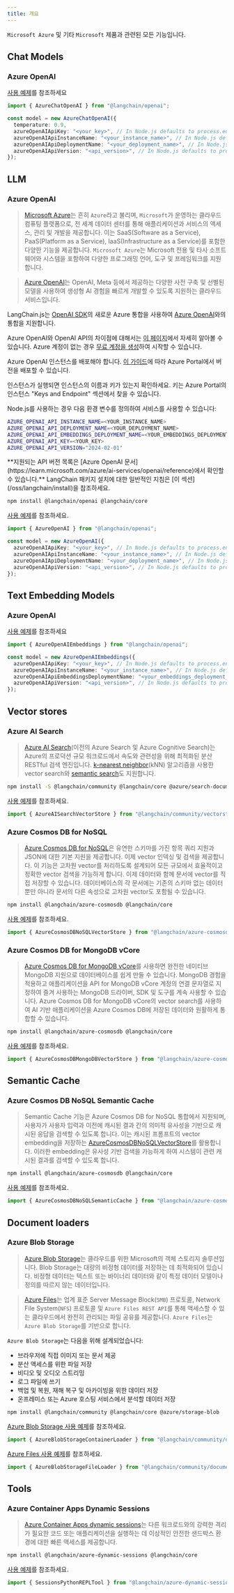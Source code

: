 ```yaml
---
title: 개요
---
```


`Microsoft Azure` 및 기타 `Microsoft` 제품과 관련된 모든 기능입니다.

## Chat Models

### Azure OpenAI

[사용 예제](/oss/integrations/chat/azure)를 참조하세요

```typescript
import { AzureChatOpenAI } from "@langchain/openai";

const model = new AzureChatOpenAI({
  temperature: 0.9,
  azureOpenAIApiKey: "<your_key>", // In Node.js defaults to process.env.AZURE_OPENAI_API_KEY
  azureOpenAIApiInstanceName: "<your_instance_name>", // In Node.js defaults to process.env.AZURE_OPENAI_API_INSTANCE_NAME
  azureOpenAIApiDeploymentName: "<your_deployment_name>", // In Node.js defaults to process.env.AZURE_OPENAI_API_DEPLOYMENT_NAME
  azureOpenAIApiVersion: "<api_version>", // In Node.js defaults to process.env.AZURE_OPENAI_API_VERSION
});
```

## LLM

### Azure OpenAI

> [Microsoft Azure](https://en.wikipedia.org/wiki/Microsoft_Azure)는 흔히 `Azure`라고 불리며, `Microsoft`가 운영하는 클라우드 컴퓨팅 플랫폼으로, 전 세계 데이터 센터를 통해 애플리케이션과 서비스의 액세스, 관리 및 개발을 제공합니다. 이는 SaaS(Software as a Service), PaaS(Platform as a Service), IaaS(Infrastructure as a Service)를 포함한 다양한 기능을 제공합니다. `Microsoft Azure`는 Microsoft 전용 및 타사 소프트웨어와 시스템을 포함하여 다양한 프로그래밍 언어, 도구 및 프레임워크를 지원합니다.

> [Azure OpenAI](https://azure.microsoft.com/products/ai-services/openai-service/)는 OpenAI, Meta 등에서 제공하는 다양한 사전 구축 및 선별된 모델을 사용하여 생성형 AI 경험을 빠르게 개발할 수 있도록 지원하는 클라우드 서비스입니다.

LangChain.js는 [OpenAI SDK](https://github.com/openai/openai-node)의 새로운 Azure 통합을 사용하여 [Azure OpenAI](https://azure.microsoft.com/products/ai-services/openai-service/)와의 통합을 지원합니다.

Azure OpenAI와 OpenAI API의 차이점에 대해서는 [이 페이지](https://learn.microsoft.com/azure/ai-services/openai/overview)에서 자세히 알아볼 수 있습니다. Azure 계정이 없는 경우 [무료 계정을 생성](https://azure.microsoft.com/free/)하여 시작할 수 있습니다.

Azure OpenAI 인스턴스를 배포해야 합니다. [이 가이드](https://learn.microsoft.com/azure/ai-services/openai/how-to/create-resource?pivots=web-portal)에 따라 Azure Portal에서 버전을 배포할 수 있습니다.

인스턴스가 실행되면 인스턴스의 이름과 키가 있는지 확인하세요. 키는 Azure Portal의 인스턴스 "Keys and Endpoint" 섹션에서 찾을 수 있습니다.

Node.js를 사용하는 경우 다음 환경 변수를 정의하여 서비스를 사용할 수 있습니다:

```bash
AZURE_OPENAI_API_INSTANCE_NAME=<YOUR_INSTANCE_NAME>
AZURE_OPENAI_API_DEPLOYMENT_NAME=<YOUR_DEPLOYMENT_NAME>
AZURE_OPENAI_API_EMBEDDINGS_DEPLOYMENT_NAME=<YOUR_EMBEDDINGS_DEPLOYMENT_NAME>
AZURE_OPENAI_API_KEY=<YOUR_KEY>
AZURE_OPENAI_API_VERSION="2024-02-01"
```

<Info>
**지원되는 API 버전 목록은 [Azure OpenAI 문서](https://learn.microsoft.com/azure/ai-services/openai/reference)에서 확인할 수 있습니다.**


</Info>

<Tip>
LangChain 패키지 설치에 대한 일반적인 지침은 [이 섹션](/oss/langchain/install)을 참조하세요.
</Tip>

```bash npm
npm install @langchain/openai @langchain/core
```
[사용 예제](/oss/integrations/llms/azure)를 참조하세요.

```typescript
import { AzureOpenAI } from "@langchain/openai";

const model = new AzureOpenAI({
  azureOpenAIApiKey: "<your_key>", // In Node.js defaults to process.env.AZURE_OPENAI_API_KEY
  azureOpenAIApiInstanceName: "<your_instance_name>", // In Node.js defaults to process.env.AZURE_OPENAI_API_INSTANCE_NAME
  azureOpenAIApiDeploymentName: "<your_deployment_name>", // In Node.js defaults to process.env.AZURE_OPENAI_API_DEPLOYMENT_NAME
  azureOpenAIApiVersion: "<api_version>", // In Node.js defaults to process.env.AZURE_OPENAI_API_VERSION
});
```

## Text Embedding Models

### Azure OpenAI

[사용 예제](/oss/integrations/text_embedding/azure_openai)를 참조하세요

```typescript
import { AzureOpenAIEmbeddings } from "@langchain/openai";

const model = new AzureOpenAIEmbeddings({
  azureOpenAIApiKey: "<your_key>", // In Node.js defaults to process.env.AZURE_OPENAI_API_KEY
  azureOpenAIApiInstanceName: "<your_instance_name>", // In Node.js defaults to process.env.AZURE_OPENAI_API_INSTANCE_NAME
  azureOpenAIApiEmbeddingsDeploymentName: "<your_embeddings_deployment_name>", // In Node.js defaults to process.env.AZURE_OPENAI_API_EMBEDDINGS_DEPLOYMENT_NAME
  azureOpenAIApiVersion: "<api_version>", // In Node.js defaults to process.env.AZURE_OPENAI_API_VERSION
});
```

## Vector stores

### Azure AI Search

> [Azure AI Search](https://azure.microsoft.com/products/ai-services/ai-search)(이전의 Azure Search 및 Azure Cognitive Search)는 Azure의 프로덕션 규모 워크로드에서 속도와 관련성을 위해 최적화된 분산 RESTful 검색 엔진입니다. [k-nearest neighbor](https://en.wikipedia.org/wiki/Nearest_neighbor_search)(kNN) 알고리즘을 사용한 vector search와 [semantic search](https://learn.microsoft.com/azure/search/semantic-search-overview)도 지원합니다.


```bash npm
npm install -S @langchain/community @langchain/core @azure/search-documents
```
[사용 예제](/oss/integrations/vectorstores/azure_aisearch)를 참조하세요.

```typescript
import { AzureAISearchVectorStore } from "@langchain/community/vectorstores/azure_aisearch";
```
### Azure Cosmos DB for NoSQL

> [Azure Cosmos DB for NoSQL](https://learn.microsoft.com/azure/cosmos-db/nosql/)은 유연한 스키마를 가진 항목 쿼리 지원과 JSON에 대한 기본 지원을 제공합니다. 이제 vector 인덱싱 및 검색을 제공합니다. 이 기능은 고차원 vector를 처리하도록 설계되어 모든 규모에서 효율적이고 정확한 vector 검색을 가능하게 합니다. 이제 데이터와 함께 문서에 vector를 직접 저장할 수 있습니다. 데이터베이스의 각 문서에는 기존의 스키마 없는 데이터뿐만 아니라 문서의 다른 속성으로 고차원 vector도 포함될 수 있습니다.

```bash npm
npm install @langchain/azure-cosmosdb @langchain/core
```
[사용 예제](/oss/integrations/vectorstores/azure_cosmosdb_nosql)를 참조하세요.

```typescript
import { AzureCosmosDBNoSQLVectorStore } from "@langchain/azure-cosmosdb";
```
### Azure Cosmos DB for MongoDB vCore

> [Azure Cosmos DB for MongoDB vCore](https://learn.microsoft.com/azure/cosmos-db/mongodb/vcore/)를 사용하면 완전한 네이티브 MongoDB 지원으로 데이터베이스를 쉽게 만들 수 있습니다. MongoDB 경험을 적용하고 애플리케이션을 API for MongoDB vCore 계정의 연결 문자열로 지정하여 즐겨 사용하는 MongoDB 드라이버, SDK 및 도구를 계속 사용할 수 있습니다. Azure Cosmos DB for MongoDB vCore의 vector search를 사용하여 AI 기반 애플리케이션을 Azure Cosmos DB에 저장된 데이터와 원활하게 통합할 수 있습니다.

```bash npm
npm install @langchain/azure-cosmosdb @langchain/core
```
[사용 예제](/oss/integrations/vectorstores/azure_cosmosdb_mongodb)를 참조하세요.

```typescript
import { AzureCosmosDBMongoDBVectorStore } from "@langchain/azure-cosmosdb";
```
## Semantic Cache

### Azure Cosmos DB NoSQL Semantic Cache

> Semantic Cache 기능은 Azure Cosmos DB for NoSQL 통합에서 지원되며, 사용자가 사용자 입력과 이전에 캐시된 결과 간의 의미적 유사성을 기반으로 캐시된 응답을 검색할 수 있도록 합니다. 이는 캐시된 프롬프트의 vector embedding을 저장하는 [AzureCosmosDBNoSQLVectorStore](/oss/integrations/vectorstores/azure_cosmosdb_nosql)를 활용합니다. 이러한 embedding은 유사성 기반 검색을 가능하게 하여 시스템이 관련 캐시된 결과를 검색할 수 있도록 합니다.

```bash npm
npm install @langchain/azure-cosmosdb @langchain/core
```
[사용 예제](/oss/integrations/llm_caching/azure_cosmosdb_nosql)를 참조하세요.

```typescript
import { AzureCosmosDBNoSQLSemanticCache } from "@langchain/azure-cosmosdb";
```

## Document loaders

### Azure Blob Storage

> [Azure Blob Storage](https://learn.microsoft.com/azure/storage/blobs/storage-blobs-introduction)는 클라우드를 위한 Microsoft의 객체 스토리지 솔루션입니다. Blob Storage는 대량의 비정형 데이터를 저장하는 데 최적화되어 있습니다. 비정형 데이터는 텍스트 또는 바이너리 데이터와 같이 특정 데이터 모델이나 정의를 따르지 않는 데이터입니다.

> [Azure Files](https://learn.microsoft.com/azure/storage/files/storage-files-introduction)는 업계 표준 Server Message Block(`SMB`) 프로토콜, Network File System(`NFS`) 프로토콜 및 `Azure Files REST API`를 통해 액세스할 수 있는 클라우드에서 완전히 관리되는 파일 공유를 제공합니다. `Azure Files`는 `Azure Blob Storage`를 기반으로 합니다.

`Azure Blob Storage`는 다음을 위해 설계되었습니다:

- 브라우저에 직접 이미지 또는 문서 제공
- 분산 액세스를 위한 파일 저장
- 비디오 및 오디오 스트리밍
- 로그 파일에 쓰기
- 백업 및 복원, 재해 복구 및 아카이빙을 위한 데이터 저장
- 온프레미스 또는 Azure 호스팅 서비스에서 분석할 데이터 저장

```bash npm
npm install @langchain/community @langchain/core @azure/storage-blob
```
[Azure Blob Storage 사용 예제](/oss/integrations/document_loaders/web_loaders/azure_blob_storage_container)를 참조하세요.

```typescript
import { AzureBlobStorageContainerLoader } from "@langchain/community/document_loaders/web/azure_blob_storage_container";
```
[Azure Files 사용 예제](/oss/integrations/document_loaders/web_loaders/azure_blob_storage_file)를 참조하세요.

```typescript
import { AzureBlobStorageFileLoader } from "@langchain/community/document_loaders/web/azure_blob_storage_file";
```
## Tools

### Azure Container Apps Dynamic Sessions

> [Azure Container Apps dynamic sessions](https://learn.microsoft.com/azure/container-apps/sessions)는 다른 워크로드와의 강력한 격리가 필요한 코드 또는 애플리케이션을 실행하는 데 이상적인 안전한 샌드박스 환경에 대한 빠른 액세스를 제공합니다.

```bash npm
npm install @langchain/azure-dynamic-sessions @langchain/core
```
[사용 예제](/oss/integrations/tools/azure_dynamic_sessions)를 참조하세요.

```typescript
import { SessionsPythonREPLTool } from "@langchain/azure-dynamic-sessions";
```